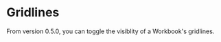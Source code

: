 

# Gridlines <VersionBadge version="0.4.2+" />

<BadgeGroup values={[UniverTypes.SHEET]} value={UniverTypes.SHEET} />

<Sandbox entryFile={entryFile} />

From version 0.5.0, you can toggle the visiblity of a Workbook's gridlines.
